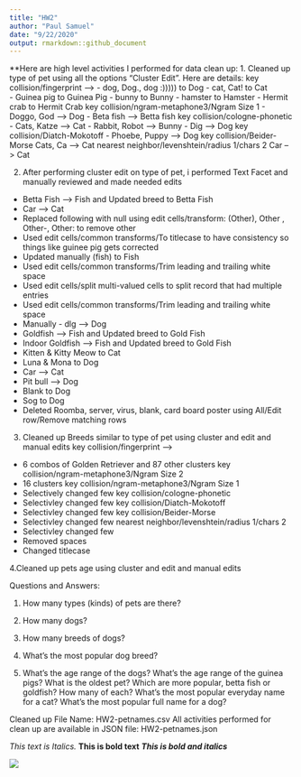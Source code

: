 ```yaml
---
title: "HW2"
author: "Paul Samuel"
date: "9/22/2020"
output: rmarkdown::github_document
---
```



**Here are high level activities I performed for data clean up:
1. Cleaned up type of pet using all the options "Cluster Edit". Here are details:
key collision/fingerprint --> 
- dog, Dog., dog :))))) to Dog
- cat, Cat! to Cat  
- Guinea pig to Guinea Pig
- bunny to Bunny
- hamster to Hamster
- Hermit crab to Hermit Crab
key collision/ngram-metaphone3/Ngram Size 1
- Doggo, God --> Dog
- Beta fish --> Betta fish
key collision/cologne-phonetic
- Cats, Katze --> Cat
- Rabbit, Robot --> Bunny
- Dig --> Dog
key collision/Diatch-Mokotoff
	- Phoebe, Puppy --> Dog
key collision/Beider-Morse
Cats, Ca --> Cat
nearest neighbor/levenshtein/radius 1/chars 2
Car --> Cat

2. After performing cluster edit on type of pet, i performed Text Facet and manually reviewed and made needed edits
- Betta Fish --> Fish and Updated breed to Betta Fish
- Car --> Cat
- Replaced following with null using edit cells/transform: (Other), Other , Other-, Other: to remove other
- Used edit cells/common transforms/To titlecase to have consistency so things like guinee pig gets corrected
- Updated manually (fish) to Fish
- Used edit cells/common transforms/Trim leading and trailing white space
- Used edit cells/split multi-valued cells to split record that had multiple entries
- Used edit cells/common transforms/Trim leading and trailing white space
- Manually - dlg --> Dog
- Goldfish --> Fish and Updated breed to Gold Fish
- Indoor Goldfish --> Fish and Updated breed to Gold Fish
- Kitten & Kitty Meow to Cat
- Luna & Mona to Dog
- Car --> Cat
- Pit bull --> Dog
- Blank to Dog
- Sog to Dog
- Deleted Roomba, server, virus, blank, card board poster using All/Edit row/Remove matching rows

3. Cleaned up Breeds similar to type of pet using cluster and edit and manual edits
key collision/fingerprint --> 
- 6 combos of Golden Retriever and 87 other clusters
key collision/ngram-metaphone3/Ngram Size 2
- 16 clusters
key collision/ngram-metaphone3/Ngram Size 1
- Selectively changed few
key collision/cologne-phonetic
- Selectivley changed few
key collision/Diatch-Mokotoff
- Selectivley changed few
key collision/Beider-Morse
- Selectivley changed few
nearest neighbor/levenshtein/radius 1/chars 2
- Selectivley changed few
- Removed spaces
- Changed titlecase


4.Cleaned up pets age using cluster and edit and manual edits

Questions and Answers:

1. How many types (kinds) of pets are there?

2. How many dogs?
3. How many breeds of dogs?
4. What's the most popular dog breed?
5. What's the age range of the dogs?
What's the age range of the guinea pigs?
What is the oldest pet?
Which are more popular, betta fish or goldfish? How many of each?
What's the most popular everyday name for a cat?
What's the most popular full name for a dog?


Cleaned up File Name: HW2-petnames.csv
All activities performed for clean up are available in JSON file: HW2-petnames.json

*This text is Italics.* 
**This is bold text**
***This is bold and italics***


![](Images/PetCount.png)
